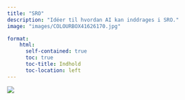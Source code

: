 ```yaml
---
title: "SRO"
description: "Idéer til hvordan AI kan inddrages i SRO."
image: "images/COLOURBOX41626170.jpg"

format:
    html: 
      self-contained: true
      toc: true
      toc-title: Indhold
      toc-location: left
---
```




![](images/COLOURBOX41626170.jpg)